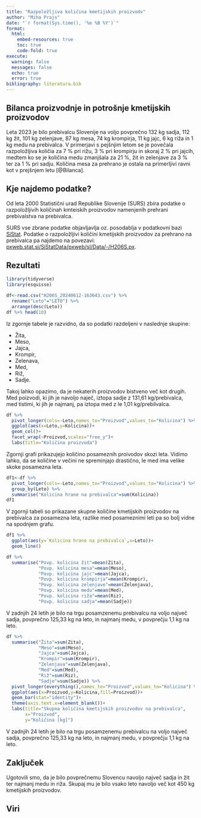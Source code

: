 ```yaml
---
title: "Razpoložljiva količina kmetijskih proizvodv"
author: "Miha Prajs"
date: "`r format(Sys.time(), '%e %B %Y')`"
format: 
  html:
    embed-resources: true
    toc: true
    code-fold: true
execute: 
  warning: false
  messages: false
  echo: true
  error: true
bibliography: literatura.bib
---
```


## Bilanca proizvodnje in potrošnje kmetijskih proizvodov 
Leta 2023 je bilo prebivalcu Slovenije na voljo povprečno 132 kg sadja, 112 kg žit, 101 kg zelenjave, 87 kg mesa, 74 kg krompirja, 11 kg jajc, 6 kg riža in 1 kg medu na prebivalca. V primerjavi s pejšnjim letom se je povečala razpoložljiva količia za 7 % pri rižu, 3 % pri krompirju in skoraj 2 % pri jajcih, medtem ko se je količina medu zmanjšala za 21 %, žit in zelenjave za 3 % ter za 1 % pri sadju. Količina mesa za prehrano je ostala na primerljivi ravni kot v prejšnjem letu [@Bilanca].

## Kje najdemo podatke?
Od leta 2000 Statistični urad Republike Slovenije (SURS) zbira podatke o razpoložljivih količinah kmteiskih proizvodov namenjenih prehrani prebivalstva na prebivalca. 

SURS vse zbrane podatke objavljavlja oz. posodablja v podatkovni bazi [SiStat](https://pxweb.stat.si/SiStat/sl). Podatke o razpoložljivi količini kmetijskih proizvodov za prehrano na prebivalca pa najdemo na povezavi: [pxweb.stat.si/SiStatData/pxweb/sl/Data/-/H206S.px](https://pxweb.stat.si/SiStatData/pxweb/sl/Data/-/H206S.px).

## Rezultati
```r
library(tidyverse)
library(esquisse)
```
```r
df<-read.csv("H206S_20240612-163643.csv") %>%
  rename("Leto"="LETO") %>%
  arrange(desc(Leto))
df %>% head(10)
```
Iz zgornje tabele je razvidno, da so podatki razdeljeni v naslednje skupine:

- Žita,
- Meso,
- Jajca,
- Krompir,
- Zelenava,
- Med,
- Riž,
- Sadje.

Takoj lahko opazimo, da je nekaterih proizvodov bistveno več kot drugih. Med poizvodi, ki jih je navoljo naječ, iztopa sadje z 131,61 kg/prebivalca, med tistimi, ki jih je najmanj, pa iztopa med z le 1,01 kg/prebilvalca.

```r
df %>%
  pivot_longer(cols=-Leto,names_to="Proizvod",values_to="Kolicina") %>%
  ggplot(aes(x=Leto,y=Kolicina))+
  geom_col()+
  facet_wrap(~Proizvod,scales="free_y")+
  labs(title="Količina proizvoda")

```
Zgornji grafi prikazujejo količino posameznih proivodov skozi leta. Vidimo lahko, da se količine v večini ne spreminjajo drastično, le med ima velike skoke posamezna leta.

```r
df1<-df %>%
  pivot_longer(cols=-Leto,names_to="Proizvod",values_to="Kolicina") %>%
  group_by(Leto) %>%
  summarise("Kolicina hrane na prebivalca"=sum(Kolicina))
df1
```
V zgornji tabeli so prikazane skupne količine kmetijskih proizvodov na prebivalca za posamezna leta, razlike med posameznimi leti pa so bolj vidne na spodnjem grafu.

```r
df1 %>% 
  ggplot(aes(y=`Kolicina hrane na prebivalca`,x=Leto))+
  geom_line()
```


```r
df %>%
  summarise("Povp. kolicina žit"=mean(Zita),
            "Povp. kolicina mesa"=mean(Meso),
            "Povp. kolicina jajc"=mean(Jajca),
            "Povp. kolicina krompirja"=mean(Krompir),
            "Povp. kolicina zelenjave"=mean(Zelenjava),
            "Povp. kolicina medu"=mean(Med),
            "Povp. kolicina riža"=mean(Riz),
            "Povp. kolicina sadja"=mean(Sadje))
```
V zadnjih 24 letih je bilo na trgu posamzenemu prebivalcu na voljo največ sadja, povprečno 125,33 kg na leto, in najmanj medu, v povprečju 1,1 kg na leto.

```r
df %>%
  summarise("Žita"=sum(Zita),
            "Meso"=sum(Meso),
            "Jajca"=sum(Jajca),
            "Krompir"=sum(Krompir),
            "Zelenjava"=sum(Zelenjava),
            "Med"=sum(Med),
            "Riž"=sum(Riz),
            "Sadje"=sum(Sadje)) %>%
  pivot_longer(everything(),names_to="Proizvod",values_to="Kolicina") %>%
  ggplot(aes(x=Proizvod,y=Kolicina,fill=Proizvod))+
  geom_bar(stat="identity")+
  theme(axis.text.x=element_blank())+
  labs(title="Skupna količina kmetijskih proizvodov na prebivalca",
       x="Proizvod",
       y="Količina [kg]")
```
V zadnjih 24 letih je bilo na trgu posamzenemu prebivalcu na voljo največ sadja, povprečno 125,33 kg na leto, in najmanj medu, v povprečju 1,1 kg na leto.

## Zaključek
Ugotovili smo, da je bilo povprečnemu Slovencu navoljo največ sadja in žit ter najmanj medu in riža. Skupaj mu je bilo vsako leto navoljo več kot 450 kg kmetijskih proizvodov.

## Viri
